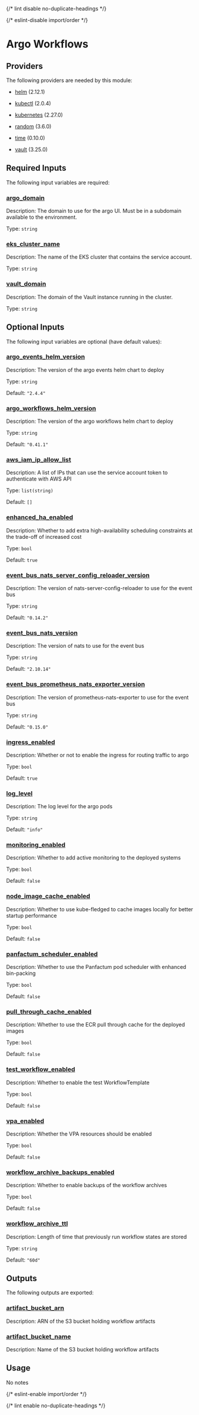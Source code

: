 
{/* lint disable no-duplicate-headings */}

{/* eslint-disable import/order */}

<ModuleHeader name="kube_argo" sourceHref="https://github.com/Panfactum/stack/tree/__PANFACTUM_VERSION_EDGE__/packages/infrastructure/kube_argo" status="beta" type="direct" />

# Argo Workflows

## Providers

The following providers are needed by this module:

* [helm](https://registry.terraform.io/providers/hashicorp/helm/2.12.1/docs) (2.12.1)

* [kubectl](#requirement_kubectl) (2.0.4)

* [kubernetes](https://registry.terraform.io/providers/hashicorp/kubernetes/2.27.0/docs) (2.27.0)

* [random](https://registry.terraform.io/providers/hashicorp/random/3.6.0/docs) (3.6.0)

* [time](https://registry.terraform.io/providers/hashicorp/time/0.10.0/docs) (0.10.0)

* [vault](https://registry.terraform.io/providers/hashicorp/vault/3.25.0/docs) (3.25.0)

## Required Inputs

The following input variables are required:

### <a name="input_argo_domain" /> [argo\_domain](#input_argo_domain)

Description: The domain to use for the argo UI. Must be in a subdomain available to the environment.

Type: `string`

### <a name="input_eks_cluster_name" /> [eks\_cluster\_name](#input_eks_cluster_name)

Description: The name of the EKS cluster that contains the service account.

Type: `string`

### <a name="input_vault_domain" /> [vault\_domain](#input_vault_domain)

Description: The domain of the Vault instance running in the cluster.

Type: `string`

## Optional Inputs

The following input variables are optional (have default values):

### <a name="input_argo_events_helm_version" /> [argo\_events\_helm\_version](#input_argo_events_helm_version)

Description: The version of the argo events helm chart to deploy

Type: `string`

Default: `"2.4.4"`

### <a name="input_argo_workflows_helm_version" /> [argo\_workflows\_helm\_version](#input_argo_workflows_helm_version)

Description: The version of the argo workflows helm chart to deploy

Type: `string`

Default: `"0.41.1"`

### <a name="input_aws_iam_ip_allow_list" /> [aws\_iam\_ip\_allow\_list](#input_aws_iam_ip_allow_list)

Description: A list of IPs that can use the service account token to authenticate with AWS API

Type: `list(string)`

Default: `[]`

### <a name="input_enhanced_ha_enabled" /> [enhanced\_ha\_enabled](#input_enhanced_ha_enabled)

Description: Whether to add extra high-availability scheduling constraints at the trade-off of increased cost

Type: `bool`

Default: `true`

### <a name="input_event_bus_nats_server_config_reloader_version" /> [event\_bus\_nats\_server\_config\_reloader\_version](#input_event_bus_nats_server_config_reloader_version)

Description: The version of nats-server-config-reloader to use for the event bus

Type: `string`

Default: `"0.14.2"`

### <a name="input_event_bus_nats_version" /> [event\_bus\_nats\_version](#input_event_bus_nats_version)

Description: The version of nats to use for the event bus

Type: `string`

Default: `"2.10.14"`

### <a name="input_event_bus_prometheus_nats_exporter_version" /> [event\_bus\_prometheus\_nats\_exporter\_version](#input_event_bus_prometheus_nats_exporter_version)

Description: The version of prometheus-nats-exporter to use for the event bus

Type: `string`

Default: `"0.15.0"`

### <a name="input_ingress_enabled" /> [ingress\_enabled](#input_ingress_enabled)

Description: Whether or not to enable the ingress for routing traffic to argo

Type: `bool`

Default: `true`

### <a name="input_log_level" /> [log\_level](#input_log_level)

Description: The log level for the argo pods

Type: `string`

Default: `"info"`

### <a name="input_monitoring_enabled" /> [monitoring\_enabled](#input_monitoring_enabled)

Description: Whether to add active monitoring to the deployed systems

Type: `bool`

Default: `false`

### <a name="input_node_image_cache_enabled" /> [node\_image\_cache\_enabled](#input_node_image_cache_enabled)

Description: Whether to use kube-fledged to cache images locally for better startup performance

Type: `bool`

Default: `false`

### <a name="input_panfactum_scheduler_enabled" /> [panfactum\_scheduler\_enabled](#input_panfactum_scheduler_enabled)

Description: Whether to use the Panfactum pod scheduler with enhanced bin-packing

Type: `bool`

Default: `false`

### <a name="input_pull_through_cache_enabled" /> [pull\_through\_cache\_enabled](#input_pull_through_cache_enabled)

Description: Whether to use the ECR pull through cache for the deployed images

Type: `bool`

Default: `false`

### <a name="input_test_workflow_enabled" /> [test\_workflow\_enabled](#input_test_workflow_enabled)

Description: Whether to enable the test WorkflowTemplate

Type: `bool`

Default: `false`

### <a name="input_vpa_enabled" /> [vpa\_enabled](#input_vpa_enabled)

Description: Whether the VPA resources should be enabled

Type: `bool`

Default: `false`

### <a name="input_workflow_archive_backups_enabled" /> [workflow\_archive\_backups\_enabled](#input_workflow_archive_backups_enabled)

Description: Whether to enable backups of the workflow archives

Type: `bool`

Default: `false`

### <a name="input_workflow_archive_ttl" /> [workflow\_archive\_ttl](#input_workflow_archive_ttl)

Description: Length of time that previously run workflow states are stored

Type: `string`

Default: `"60d"`

## Outputs

The following outputs are exported:

### <a name="output_artifact_bucket_arn" /> [artifact\_bucket\_arn](#output_artifact_bucket_arn)

Description: ARN of the S3 bucket holding workflow artifacts

### <a name="output_artifact_bucket_name" /> [artifact\_bucket\_name](#output_artifact_bucket_name)

Description: Name of the S3 bucket holding workflow artifacts

## Usage

No notes

{/* eslint-enable import/order */}

{/* lint enable no-duplicate-headings */}
